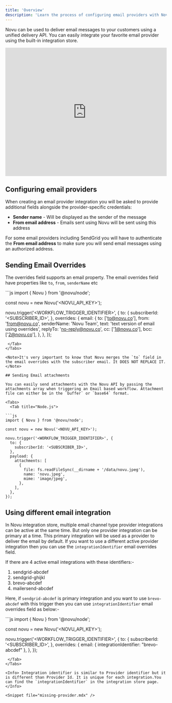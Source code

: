 ```yaml
---
title: 'Overview'
description: 'Learn the process of configuring email providers with Novu'
---
```


Novu can be used to deliver email messages to your customers using a unified delivery API. You can easily integrate your favorite email provider using the built-in integration store.

<iframe src="https://www.loom.com/embed/dbe39c7fc0aa42c8b39bea73d8aee9a4" width="100%" height="400px" frameBorder="0" allowFullScreen></iframe>

## Configuring email providers

When creating an email provider integration you will be asked to provide additional fields alongside the provider-specific credentials:

- **Sender name** - Will be displayed as the sender of the message
- **From email address** - Emails sent using Novu will be sent using this address

For some email providers including SendGrid you will have to authenticate the **From email address** to make sure you will send email messages using an authorized address.

## Sending Email Overrides

The overrides field supports an email property. The email overrides field have properties like `to`, `from`, `senderName` etc

<Tabs>
  <Tab title="Node.js">
```js
import { Novu } from '@novu/node';

const novu = new Novu('<NOVU_API_KEY>');

novu.trigger('<WORKFLOW_TRIGGER_IDENTIFIER>', {
  to: {
    subscriberId: '<SUBSCRIBER_ID>',
  },
  overrides: {
    email: {
      to: ['to@novu.co'],
      from: 'from@novu.co',
      senderName: 'Novu Team',
      text: 'text version of email using overrides',
      replyTo: 'no-reply@novu.co',
      cc: ['1@novu.co'],
      bcc: ['2@novu.co'],
    },
  },
});
```
 </Tab>
</Tabs>

<Note>It's very important to know that Novu merges the `to` field in the email overrides with the subscriber email. It DOES NOT REPLACE IT.</Note>

## Sending Email attachments

You can easily send attachments with the Novu API by passing the attachments array when triggering an Email based workflow. Attachment file can either be in the `buffer` or `base64` format.

<Tabs>
  <Tab title="Node.js">

```js
import { Novu } from '@novu/node';

const novu = new Novu('<NOVU_API_KEY>');

novu.trigger('<WORKFLOW_TRIGGER_IDENTIFIER>', {
  to: {
    subscriberId: '<SUBSCRIBER_ID>',
  },
  payload: {
    attachments: [
      {
        file: fs.readFileSync(__dirname + '/data/novu.jpeg'),
        name: 'novu.jpeg',
        mime: 'image/jpeg',
      },
    ],
  },
});
```
  </Tab>
</Tabs>

## Using different email integration

In Novu integration store, multiple email channel type provider integrations can be active at the same time. But only one  provider integration can be primary at a time. This primary integration will be used as a provider to deliver the email by default. If you want to use a different active provider integration then you can use the `integrationIdentifier` email overrides field.

If there are 4 active email integrations with these identifiers:- 
1. sendgrid-abcdef
2. sendgrid-ghijkl
3. brevo-abcdef
4. mailersend-abcdef

Here, if `sendgrid-abcdef` is primary integration and you want to use `brevo-abcdef` with this trigger then you can use `integrationIdentifier` email overrides field as below:-

<Tabs>
  <Tab title="Node.js">
```js
import { Novu } from '@novu/node';

const novu = new Novu('<NOVU_API_KEY>');

novu.trigger('<WORKFLOW_TRIGGER_IDENTIFIER>', {
  to: {
    subscriberId: '<SUBSCRIBER_ID>',
  },
  overrides: {
    email: {
      integrationIdentifier: "brevo-abcdef"
    },
  },
});
```
 </Tab>
</Tabs>

<Info> Integration identifier is similar to Provider identifier but it is different than Provider Id. It is unique for each integration.You can find the `integrationIdentifier` in the integration store page.  </Info>

<Snippet file="missing-provider.mdx" />